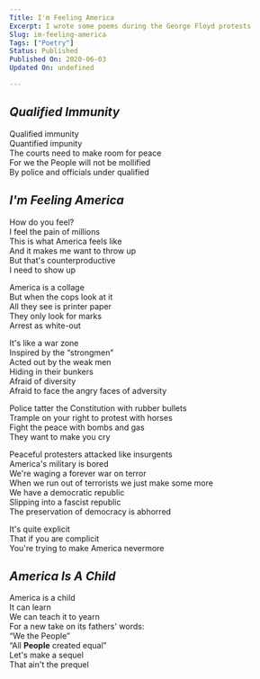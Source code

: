 ```yaml
---
Title: I'm Feeling America
Excerpt: I wrote some poems during the George Floyd protests
Slug: im-feeling-america
Tags: ["Poetry"]
Status: Published
Published On: 2020-06-03
Updated On: undefined

---
```


## _Qualified Immunity_


  
Qualified immunity  
Quantified impunity  
The courts need to make room for peace  
For we the People will not be mollified  
By police and officials under qualified


## _I'm Feeling America_


  
How do you feel?  
I feel the pain of millions  
This is what America feels like  
And it makes me want to throw up  
But that's counterproductive  
I need to show up


  
America is a collage  
But when the cops look at it  
All they see is printer paper  
They only look for marks  
Arrest as white-out


  
It's like a war zone  
Inspired by the “strongmen”  
Acted out by the weak men  
Hiding in their bunkers  
Afraid of diversity  
Afraid to face the angry faces of adversity


  
Police tatter the Constitution with rubber bullets  
Trample on your right to protest with horses  
Fight the peace with bombs and gas  
They want to make you cry


  
Peaceful protesters attacked like insurgents  
America's military is bored  
We're waging a forever war on terror  
When we run out of terrorists we just make some more  
We have a democratic republic  
Slipping into a fascist republic  
The preservation of democracy is abhorred


  
It's quite explicit  
That if you are complicit  
You're trying to make America nevermore


## _America Is A Child_


  
America is a child  
It can learn  
We can teach it to yearn  
For a new take on its fathers' words:  
“We the People”  
“All **People** created equal”  
Let's make a sequel  
That ain't the prequel


